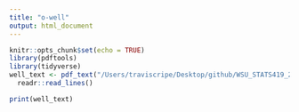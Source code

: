 ```yaml
---
title: "o-well"
output: html_document
---
```


```r
knitr::opts_chunk$set(echo = TRUE)
library(pdftools)
library(tidyverse)
well_text <- pdf_text("/Users/traviscripe/Desktop/github/WSU_STATS419_2021/datasets/Well/Well-23.pdf") %>%
  readr::read_lines()

print(well_text)
```
